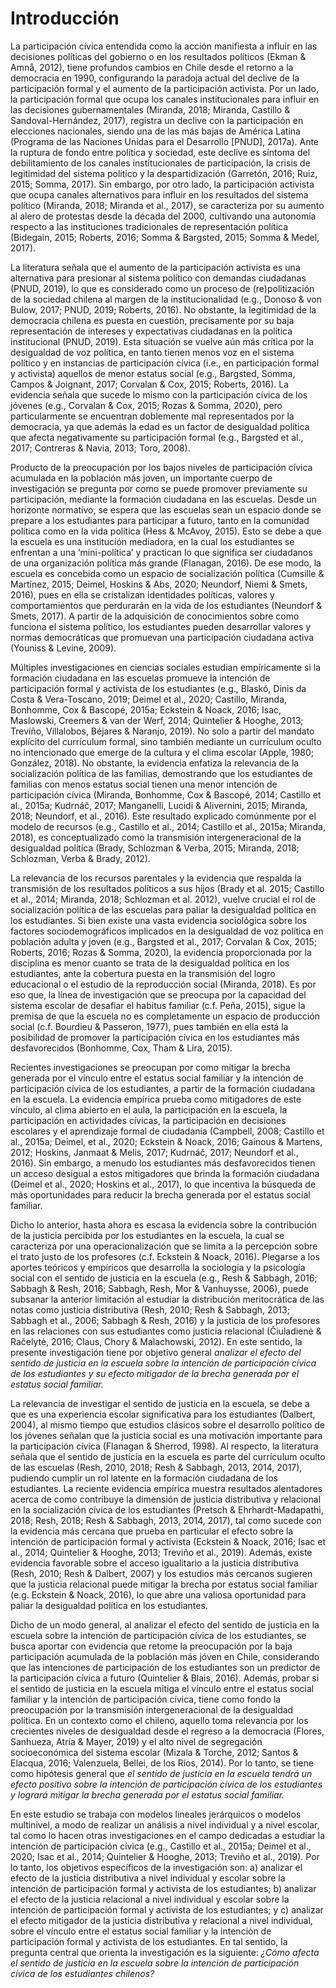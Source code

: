 # Introducción

La participación cívica entendida como la acción manifiesta a influir en las decisiones políticas del gobierno o en los resultados políticos (Ekman & Amnå, 2012), tiene profundos cambios en Chile desde el retorno a la democracia en 1990, configurando la paradoja actual del declive de la participación formal y el aumento de la participación activista. Por un lado, la participación formal que ocupa los canales institucionales para influir en las decisiones gubernamentales (Miranda, 2018; Miranda, Castillo & Sandoval-Hernández, 2017), registra un declive con la participación en elecciones nacionales, siendo una de las más bajas de América Latina (Programa de las Naciones Unidas para el Desarrollo [PNUD], 2017a). Ante la ruptura de fondo entre política y sociedad, este declive es síntoma del debilitamiento de los canales institucionales de participación, la crisis de legitimidad del sistema político y la despartidización (Garretón, 2016; Ruiz, 2015; Somma, 2017). Sin embargo, por otro lado, la participación activista que ocupa canales alternativos para influir en los resultados del sistema político (Miranda, 2018; Miranda et al., 2017), se caracteriza por su aumento al alero de protestas desde la década del 2000, cultivando una autonomía respecto a las instituciones tradicionales de representación política (Bidegain, 2015; Roberts, 2016; Somma & Bargsted, 2015; Somma & Medel, 2017). 

La literatura señala que el aumento de la participación activista es una alternativa para presionar al sistema político con demandas ciudadanas (PNUD, 2019), lo que es considerado como un proceso de (re)politización de la sociedad chilena al margen de la institucionalidad (e.g., Donoso & von Bulow, 2017; PNUD, 2019; Roberts, 2016). No obstante, la legitimidad de la democracia chilena es puesta en cuestión, precisamente por su baja representación de intereses y expectativas ciudadanas en la política institucional (PNUD, 2019). Esta situación se vuelve aún más crítica por la desigualdad de voz política, en tanto tienen menos voz en el sistema político y en instancias de participación cívica (i.e., en participación formal y activista) aquellos de menor estatus social (e.g., Bargsted, Somma, Campos & Joignant, 2017; Corvalan & Cox, 2015; Roberts, 2016). La evidencia señala que sucede lo mismo con la participación cívica de los jóvenes (e.g., Corvalan & Cox, 2015; Rozas & Somma, 2020), pero particularmente se encuentran doblemente mal representados por la democracia, ya que además la edad es un factor de desigualdad política que afecta negativamente su participación formal (e.g., Bargsted et al., 2017; Contreras & Navia, 2013; Toro, 2008).

Producto de la preocupación por los bajos niveles de participación cívica acumulada en la población más joven, un importante cuerpo de investigación se pregunta por como se puede promover previamente su participación, mediante la formación ciudadana en las escuelas. Desde un horizonte normativo, se espera que las escuelas sean un espacio donde se prepare a los estudiantes para participar a futuro, tanto en la comunidad política como en la vida política (Hess & McAvoy, 2015). Esto se debe a que la escuela es una institución mediadora, en la cual los estudiantes se enfrentan a una ‘mini-política’ y practican lo que significa ser ciudadanos de una organización política más grande (Flanagan, 2016). De ese modo, la escuela es concebida como un espacio de socialización política (Cumsille & Martínez, 2015; Deimel, Hoskins & Abs, 2020; Neundorf, Niemi & Smets, 2016), pues en ella se cristalizan identidades políticas, valores y comportamientos que perdurarán en la vida de los estudiantes (Neundorf & Smets, 2017). A partir de la adquisición de conocimientos sobre como funciona el sistema político, los estudiantes pueden desarrollar valores y normas democráticas que promuevan una participación ciudadana activa (Youniss & Levine, 2009).

Múltiples investigaciones en ciencias sociales estudian empíricamente si la formación ciudadana en las escuelas promueve la intención de participación formal y activista de los estudiantes (e.g., Blaskó, Dinis da Costa & Vera-Toscano, 2019; Deimel et al., 2020; Castillo, Miranda, Bonhomme, Cox & Bascopé, 2015a; Eckstein & Noack, 2016; Isac, Maslowski, Creemers & van der Werf, 2014; Quintelier & Hooghe, 2013; Treviño, Villalobos, Béjares & Naranjo, 2019). No solo a partir del mandato explícito del currículum formal, sino también mediante un currículum oculto no intencionado que emerge de la cultura y el clima escolar (Apple, 1980; González, 2018). No obstante, la evidencia enfatiza la relevancia de la socialización política de las familias, demostrando que los estudiantes de familias con menos estatus social tienen una menor intención de participación cívica (Miranda, Bonhomme, Cox & Bascopé, 2014; Castillo et al., 2015a; Kudrnáč, 2017; Manganelli, Lucidi & Alivernini, 2015; Miranda, 2018; Neundorf, et al., 2016). Este resultado explicado comúnmente por el modelo de recursos (e.g., Castillo et al., 2014; Castillo et al., 2015a; Miranda, 2018), es conceptualizado como la transmisión intergeneracional de la desigualdad política (Brady, Schlozman & Verba, 2015; Miranda, 2018; Schlozman, Verba & Brady, 2012). 

La relevancia de los recursos parentales y la evidencia que respalda la transmisión de los resultados políticos a sus hijos (Brady et al. 2015; Castillo et al., 2014; Miranda, 2018; Schlozman et al. 2012), vuelve crucial el rol de socialización política de las escuelas para paliar la desigualdad política en los estudiantes. Si bien existe una vasta evidencia sociológica sobre los factores sociodemográficos implicados en la desigualdad de voz política en población adulta y joven (e.g., Bargsted et al., 2017; Corvalan & Cox, 2015; Roberts, 2016; Rozas & Somma, 2020), la evidencia proporcionada por la disciplina es menor cuanto se trata de la desigualdad política en los estudiantes, ante la cobertura puesta en la transmisión del logro educacional o el estudio de la reproducción social (Miranda, 2018). Es por eso que, la línea de investigación que se preocupa por la capacidad del sistema escolar de desafiar el habitus familiar (c.f. Peña, 2015), sigue la premisa de que la escuela no es completamente un espacio de producción social (c.f. Bourdieu & Passeron, 1977), pues también en ella está la posibilidad de promover la participación cívica en los estudiantes más desfavorecidos (Bonhomme, Cox, Tham & Lira, 2015). 

Recientes investigaciones se preocupan por como mitigar la brecha generada por el vínculo entre el estatus social familiar y la intención de participación cívica de los estudiantes, a partir de la formación ciudadana en la escuela. La evidencia empírica prueba como mitigadores de este vínculo, al clima abierto en el aula, la participación en la escuela, la participación en actividades cívicas, la participación en decisiones escolares y el aprendizaje formal de ciudadanía (Campbell, 2008; Castillo et al., 2015a; Deimel, et al., 2020; Eckstein & Noack, 2016; Gainous & Martens, 2012; Hoskins, Janmaat & Melis, 2017; Kudrnáč, 2017; Neundorf et al., 2016). Sin embargo, a menudo los estudiantes más desfavorecidos tienen un acceso desigual a estos mitigadores que brinda la formación ciudadana (Deimel et al., 2020; Hoskins et al., 2017), lo que incentiva la búsqueda de más oportunidades para reducir la brecha generada por el estatus social familiar. 

Dicho lo anterior, hasta ahora es escasa la evidencia sobre la contribución de la justicia percibida por los estudiantes en la escuela, la cual se caracteriza por una operacionalización que se limita a la percepción sobre el trato justo de los profesores (c.f. Eckstein & Noack, 2016). Plegarse a los aportes teóricos y empíricos que desarrolla la sociología y la psicología social con el sentido de justicia en la escuela (e.g., Resh & Sabbagh, 2016; Sabbagh & Resh, 2016; Sabbagh, Resh, Mor & Vanhuysse, 2006), puede subsanar la anterior limitación al estudiar la distribución meritocrática de las notas como justicia distributiva (Resh, 2010; Resh & Sabbagh, 2013; Sabbagh et al., 2006; Sabbagh & Resh, 2016) y la justicia de los profesores en las relaciones con sus estudiantes como justicia relacional (Čiuladienė & Račelytė, 2016; Claus, Chory & Malachowski, 2012). En este sentido, la presente investigación tiene por objetivo general *analizar el efecto del sentido de justicia en la escuela sobre la intención de participación cívica de los estudiantes y su efecto mitigador de la brecha generada por el estatus social familiar.* 

La relevancia de investigar el sentido de justicia en la escuela, se debe a que es una experiencia escolar significativa para los estudiantes (Dalbert, 2004), al mismo tiempo que estudios clásicos sobre el desarrollo político de los jóvenes señalan que la justicia social es una motivación importante para la participación cívica (Flanagan & Sherrod, 1998). Al respecto, la literatura señala que el sentido de justicia en la escuela es parte del currículum oculto de las escuelas (Resh, 2010, 2018; Resh & Sabbagh, 2013, 2014, 2017), pudiendo cumplir un rol latente en la formación ciudadana de los estudiantes. La reciente evidencia empírica muestra resultados alentadores acerca de como contribuye la dimensión de justicia distributiva y relacional en la socialización cívica de los estudiantes (Pretsch & Ehrhardt-Madapathi, 2018; Resh, 2018; Resh & Sabbagh, 2013, 2014, 2017), tal como sucede con la evidencia más cercana que prueba en particular el efecto sobre la intención de participación formal y activista (Eckstein & Noack, 2016; Isac et al., 2014; Quintelier & Hooghe, 2013; Treviño et al., 2019). Además, existe evidencia favorable sobre el acceso igualitario a la justicia distributiva (Resh, 2010; Resh & Dalbert, 2007) y los estudios más cercanos sugieren que la justicia relacional puede mitigar la brecha por estatus social familiar (e.g. Eckstein & Noack, 2016), lo que abre una valiosa oportunidad para paliar la desigualdad política en los estudiantes. 

Dicho de un modo general, al analizar el efecto del sentido de justicia en la escuela sobre la intención de participación cívica de los estudiantes, se busca aportar con evidencia que retome la preocupación por la baja participación acumulada de la población más jóven en Chile, considerando que las intenciones de participación de los estudiantes son un predictor de la participación cívica a futuro (Quintelier & Blais, 2016). Además, probar si el sentido de justicia en la escuela mitiga el vínculo entre el estatus social familiar y la intención de participación cívica, tiene como fondo la preocupación por la transmisión intergeneracional de la desigualdad política. En un contexto como el chileno, aquello toma relevancia por los crecientes niveles de desigualdad desde el regreso a la democracia (Flores, Sanhueza, Atria & Mayer, 2019) y el alto nivel de segregación socioeconómica del sistema escolar (Mizala & Torche, 2012; Santos & Elacqua, 2016; Valenzuela, Bellei, de los Ríos, 2014). Por lo tanto, se tiene como hipótesis general que *el sentido de justicia en la escuela tendrá un efecto positivo sobre la intención de participación cívica de los estudiantes y logrará mitigar la brecha generada por el estatus social familiar.*

En este estudio se trabaja con modelos lineales jerárquicos o modelos multinivel, a modo de realizar un análisis a nivel individual y a nivel escolar, tal como lo hacen otras investigaciones en el campo dedicadas a estudiar la intención de participación cívica (e.g., Castillo et al., 2015a; Deimel et al., 2020; Isac et al., 2014; Quintelier & Hooghe, 2013; Treviño et al., 2019). Por lo tanto, los objetivos específicos de la investigación son: a) analizar el efecto de la justicia distributiva a nivel individual y escolar sobre la intención de participación formal y activista de los estudiantes; b) analizar el efecto de la justicia relacional a nivel individual y escolar sobre la intención de participación formal y activista de los estudiantes; y c) analizar el efecto mitigador de la justicia distributiva y relacional a nivel individual, sobre el vínculo entre el estatus social familiar y la intención de participación formal y activista de los estudiantes. En tal sentido, la pregunta central que orienta la investigación es la siguiente: *¿Cómo afecta el sentido de justicia en la escuela sobre la intención de participación cívica de los estudiantes chilenos?*
